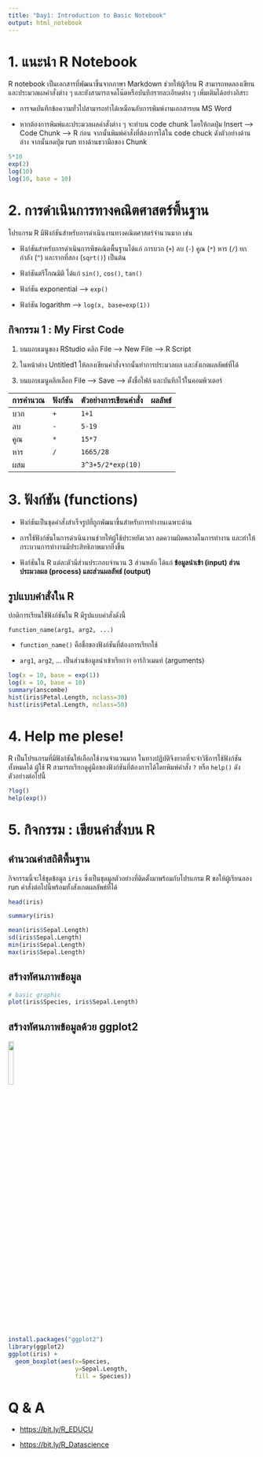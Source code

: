 ```yaml
---
title: "Day1: Introduction to Basic Notebook"
output: html_notebook
---
```


# 1. แนะนำ R Notebook

R notebook เป็นเอกสารที่พัฒนาขึ้นจากภาษา Markdown ช่วยให้ผู้เรียน R สามารถทดลองเขียนและประมวลผลคำสั่งต่าง ๆ และยังสามารถจดโน๊ตหรือบันทึกรายละเอียดต่าง ๆ เพิ่มเติมได้อย่างอิสระ

-   การจดบันทึกข้อความทั่วไปสามารถทำได้เหมือนกับการพิมพ์งานเอกสารบน MS Word

-   หากต้องการพิมพ์และประมวลผลคำสั่งต่าง ๆ จะทำบน code chunk โดยให้กดปุ่ม Insert --\> Code Chunk --\> R ก่อน จากนั้นพิมพ์คำสั่งที่ต้องการได้ใน code chuck ดังตัวอย่างด้านล่าง จากนั้นกดปุ่ม run ทางด้านขวามือของ Chunk

```r
5*10
exp(2)
log(10)
log(10, base = 10)
```

# 2. การดำเนินการทางคณิตศาสตร์พื้นฐาน

โปรแกรม R มีฟังก์ชันสำหรับการดำเนินงานทางคณิตศาสตร์จำนวนมาก เช่น

-   ฟังก์ชันสำหรับการดำเนินการพีชคณิตพื้นฐานได้แก่ การบวก (`+`) ลบ (`-`) คูณ (`*`) หาร (`/`) ยกกำลัง (`^`) และรากที่สอง (`sqrt()`) เป็นต้น

-   ฟังก์ชันตรีโกณมิติ ได้แก่ `sin()`, `cos()`, `tan()`

-   ฟังก์ชัน exponential ---\> `exp()`

-   ฟังก์ชัน logarithm ---\> `log(x, base=exp(1))`

## กิจกรรม 1 : My First Code

1.  บนแถบเมนูของ RStudio คลิก File --\> New File --\> R Script

2.  ในหน้าต่าง Untitled1 ให้ลองเขียนคำสั่งจากนั้นทำการประมวลผล และสังเกตผลลัพธ์ที่ได้

3.  บนแถบเมนูคลิกเลือก File --\> Save ---\> ตั้งชื่อไฟล์ และบันทึกไว้ในคอมพิวเตอร์

| การคำนวณ | ฟังก์ชัน | ตัวอย่างการเขียนคำสั่ง | ผลลัพธ์ |
|----------|-------|-------------------|-------|
| บวก      | `+`   | `1+1`             |       |
| ลบ       | `-`   | `5-19`            |       |
| คูณ       | `*`   | `15*7`            |       |
| หาร      | `/`   | `1665/28`         |       |
| ผสม      |       | `3^3+5/2*exp(10)` |       |

# 3. ฟังก์ชัน (functions)

-   ฟังก์ชันเป็นชุดคำสั่งสำเร็จรูปที่ถูกพัฒนาขึ้นสำหรับการทำงานเฉพาะด้าน

-   การใช้ฟังก์ชันในการดำเนินงานช่วยให้ผู้ใช้ประหยัดเวลา ลดความผิดพลาดในการทำงาน และทำให้กระบวนการทำงานมีประสิทธิภาพมากยิ่งขึ้น

-   ฟังก์ชันใน R แต่ละตัวมีส่วนประกอบจำนวน 3 ส่วนหลัก ได้แก่ **ข้อมูลนำเข้า (input) ส่วนประมวลผล (process) และส่วนผลลัพธ์ (output)**

## รูปแบบคำสั่งใน R

ปกติการเรียนใช้ฟังก์ชันใน R มีรูปแบบคำสั่งดังนี้

    function_name(arg1, arg2, ...)

-   `function_name()` คือชื่อของฟังก์ชันที่ต้องการเรียกใช้

-   `arg1`, `arg2`, ... เป็นส่วนข้อมูลนำเข้าเรียกว่า อาร์กิวเมนท์ (arguments)

\vspace{0.1in}

```r
log(x = 10, base = exp(1))
log(x = 10, base = 10)
summary(anscombe)
hist(iris$Petal.Length, nclass=30)
hist(iris$Petal.Length, nclass=50)
```

# 4. Help me plese!

R เป็นโปรแกรมที่มีฟังก์ชันให้เลือกใช้งานจำนวนมาก ในทางปฏิบัติจึงยากที่จะจำวิธีการใช้ฟังก์ชันทั้งหมดได้ ผู้ใช้ R สามารถเรียกดูคู่มือของฟังก์ชันที่ต้องการได้โดยพิมพ์คำสั่ง `?` หรือ `help()` ดังตัวอย่างต่อไปนี้

```r
?log()
help(exp())
```

# 5. กิจกรรม : เขียนคำสั่งบน R

## คำนวณค่าสถิติพื้นฐาน

กิจกรรมนี้จะใช้ชุดข้อมูล `iris` ซึ่งเป็นชุดมูลตัวอย่างที่ติดตั้งมาพร้อมกับโปรแกรม R ขอให้ผู้เรียนลอง run คำสั่งต่อไปนี้พร้อมทั้งสังเกตผลลัพธ์ที่ได้

```r
head(iris)
```

```r
summary(iris)
```

```r
mean(iris$Sepal.Length)
sd(iris$Sepal.Length)
min(iris$Sepal.Length)
max(iris$Sepal.Length)
```

## สร้างทัศนภาพข้อมูล

```r
# basic graphic
plot(iris$Species, iris$Sepal.Length)
```

## สร้างทัศนภาพข้อมูลด้วย ggplot2

![](images/image-1933893818.png){width="15%"}

```r
install.packages("ggplot2")
library(ggplot2)
ggplot(iris) +
  geom_boxplot(aes(x=Species, 
                   y=Sepal.Length, 
                   fill = Species))
```

# Q & A

-   <https://bit.ly/R_EDUCU>

-   <https://bit.ly/R_Datascience>

